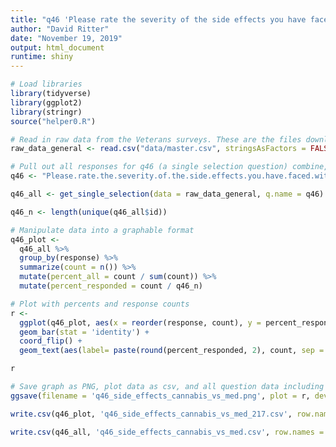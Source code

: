 ```yaml
---
title: "q46 'Please rate the severity of the side effects you have faced with prescription medications compared to cannabis treatments:' (Veterans)"
author: "David Ritter"
date: "November 19, 2019"
output: html_document
runtime: shiny
---
```


```r
# Load libraries
library(tidyverse)
library(ggplot2)
library(stringr)
source("helper0.R")
```

```r
# Read in raw data from the Veterans surveys. These are the files downloaded from survey monkey saved as a .csv
raw_data_general <- read.csv("data/master.csv", stringsAsFactors = FALSE)
```

```r
# Pull out all responses for q46 (a single selection question) combine, then determine 'question n'
q46 <- "Please.rate.the.severity.of.the.side.effects.you.have.faced.with.prescription.medications.compared.to.cannabis.treatments."

q46_all <- get_single_selection(data = raw_data_general, q.name = q46)

q46_n <- length(unique(q46_all$id))
```

```r
# Manipulate data into a graphable format
q46_plot <- 
  q46_all %>%
  group_by(response) %>%
  summarize(count = n()) %>%
  mutate(percent_all = count / sum(count)) %>%
  mutate(percent_responded = count / q46_n)
```

```r
# Plot with percents and response counts
r <- 
  ggplot(q46_plot, aes(x = reorder(response, count), y = percent_responded)) +
  geom_bar(stat = 'identity') +
  coord_flip() +
  geom_text(aes(label= paste(round(percent_responded, 2), count, sep = "***")))

r
```

```r
# Save graph as PNG, plot data as csv, and all question data including response IDs as csv (save question n and N at end of plot file as "_x.x")
ggsave(filename = 'q46_side_effects_cannabis_vs_med.png', plot = r, device = 'png')

write.csv(q46_plot, 'q46_side_effects_cannabis_vs_med_217.csv', row.names = FALSE)

write.csv(q46_all, 'q46_side_effects_cannabis_vs_med.csv', row.names = FALSE)
```

